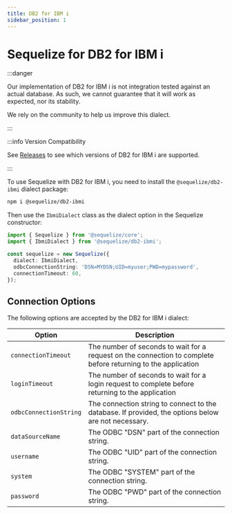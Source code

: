 ```yaml
---
title: DB2 for IBM i
sidebar_position: 1
---
```


# Sequelize for DB2 for IBM i

:::danger

Our implementation of DB2 for IBM i is not integration tested against an actual database.
As such, we cannot guarantee that it will work as expected, nor its stability.

We rely on the community to help us improve this dialect.

:::

:::info Version Compatibility

See [Releases](/releases#db2-for-ibm-i-support-table) to see which versions of DB2 for IBM i are supported.

:::

To use Sequelize with DB2 for IBM i, you need to install the `@sequelize/db2-ibmi` dialect package:

```bash npm2yarn
npm i @sequelize/db2-ibmi
```

Then use the `IbmiDialect` class as the dialect option in the Sequelize constructor:

```ts
import { Sequelize } from '@sequelize/core';
import { IbmiDialect } from '@sequelize/db2-ibmi';

const sequelize = new Sequelize({
  dialect: IbmiDialect,
  odbcConnectionString: 'DSN=MYDSN;UID=myuser;PWD=mypassword',
  connectionTimeout: 60,
});
```

## Connection Options


<ConnectionOptions />

The following options are accepted by the DB2 for IBM i dialect:

| Option                 | Description                                                                                                   |
| ---------------------- | ------------------------------------------------------------------------------------------------------------- |
| `connectionTimeout`    | The number of seconds to wait for a request on the connection to complete before returning to the application |
| `loginTimeout`         | The number of seconds to wait for a login request to complete before returning to the application             |
| `odbcConnectionString` | The connection string to connect to the database. If provided, the options below are not necessary.           |
| `dataSourceName`       | The ODBC "DSN" part of the connection string.                                                                 |
| `username`             | The ODBC "UID" part of the connection string.                                                                 |
| `system`               | The ODBC "SYSTEM" part of the connection string.                                                              |
| `password`             | The ODBC "PWD" part of the connection string.                                                                 |
